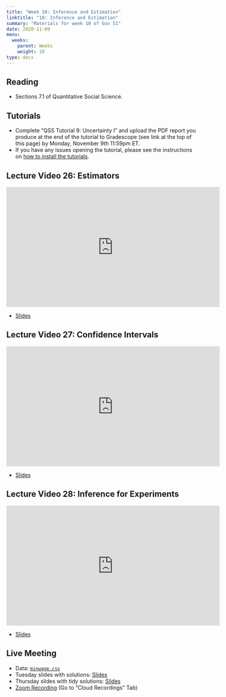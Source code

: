 ```yaml
---
title: "Week 10: Inference and Estimation"
linktitle: "10: Inference and Estimation"
summary: "Materials for week 10 of Gov 51"
date: 2020-11-09
menu:
  weeks:
    parent: Weeks
    weight: 10
type: docs
---
```


## Reading

- Sections 7.1 of Quantitative Social Science.

## Tutorials

- Complete "QSS Tutorial 9: Uncertainty I" and upload the PDF report you produce at the end of the tutorial to Gradescope (see link at the top of this page) by Monday, November 9th 11:59pm ET. 
- If you have any issues opening the tutorial, please see the instructions on [how to install the tutorials](/assignments/tutorials/).


## Lecture Video 26: Estimators

<iframe width="560" height="315" src="https://www.youtube-nocookie.com/embed/4v3lBuw3M8c" frameborder="0" allow="accelerometer; autoplay; clipboard-write; encrypted-media; gyroscope; picture-in-picture" allowfullscreen></iframe>

- [Slides](/slides/videos/26-estimators.pdf)

## Lecture Video 27: Confidence Intervals

<iframe width="560" height="315" src="https://www.youtube-nocookie.com/embed/qVRg1bfDx4A" frameborder="0" allow="accelerometer; autoplay; clipboard-write; encrypted-media; gyroscope; picture-in-picture" allowfullscreen></iframe>


- [Slides](/slides/videos/27-conf-int.pdf)

## Lecture Video 28: Inference for Experiments

<iframe width="560" height="315" src="https://www.youtube-nocookie.com/embed/CcbiQGje0vg" frameborder="0" allow="accelerometer; autoplay; clipboard-write; encrypted-media; gyroscope; picture-in-picture" allowfullscreen></iframe>

- [Slides](/slides/videos/28-experiment-inference.pdf)


## Live Meeting

- Data: [`minwage.csv`](/data/minwage.csv)
- Tuesday slides with solutions: [Slides](/slides/week-10-slides.pdf)
- Thursday slides with tidy solutions: [Slides](/slides/week-10-tidy-slides.pdf)
- [Zoom Recording](https://canvas.harvard.edu/courses/74805/external_tools/53531) (Go to "Cloud Recordings" Tab)
